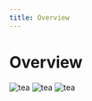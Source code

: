 ```yaml
---
title: Overview
---
```


# Overview

![tea](/images/tea/sencha.jpg)
![tea](/images/tea/matcha.jpg)
![tea](/images/tea/hojicha.jpg)
